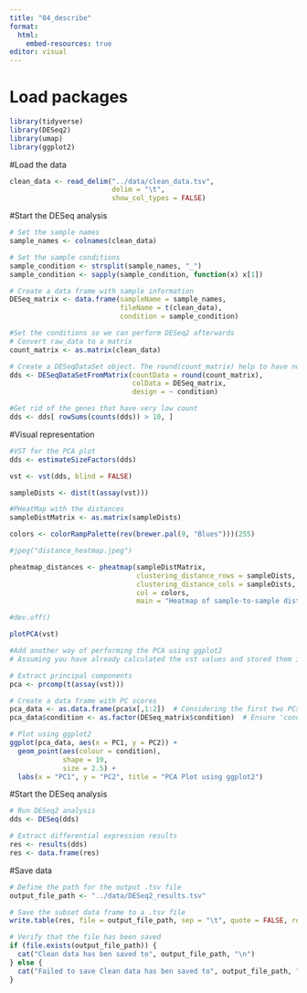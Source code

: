 ```yaml
---
title: "04_describe"
format:
  html:
    embed-resources: true
editor: visual
---
```


# Load packages

```r
library(tidyverse)
library(DESeq2)
library(umap)
library(ggplot2)

```

#Load the data
```r
clean_data <- read_delim("../data/clean_data.tsv", 
                         delim = "\t", 
                         show_col_types = FALSE)
```

#Start the DESeq analysis

```r
# Set the sample names
sample_names <- colnames(clean_data)

# Set the sample conditions
sample_condition <- strsplit(sample_names, "_")
sample_condition <- sapply(sample_condition, function(x) x[1])

# Create a data frame with sample information
DESeq_matrix <- data.frame(sampleName = sample_names, 
                           fileName = t(clean_data),
                           condition = sample_condition)

#Set the conditions so we can perform DESeq2 afterwards
# Convert raw_data to a matrix
count_matrix <- as.matrix(clean_data)

# Create a DESeqDataSet object. The round(count_matrix) help to have non-negative integers.
dds <- DESeqDataSetFromMatrix(countData = round(count_matrix),
                              colData = DESeq_matrix,
                              design = ~ condition)

#Get rid of the genes that have very low count
dds <- dds[ rowSums(counts(dds)) > 10, ]
```

#Visual representation

```r
#VST for the PCA plot
dds <- estimateSizeFactors(dds)

vst <- vst(dds, blind = FALSE)

sampleDists <- dist(t(assay(vst)))

#PHeatMap with the distances
sampleDistMatrix <- as.matrix(sampleDists)

colors <- colorRampPalette(rev(brewer.pal(9, "Blues")))(255)

#jpeg("distance_heatmap.jpeg")

pheatmap_distances <- pheatmap(sampleDistMatrix, 
                               clustering_distance_rows = sampleDists, 
                               clustering_distance_cols = sampleDists, 
                               col = colors,
                               main = "Heatmap of sample-to-sample distances using the variance stabilizing transformed values")

#dev.off()

plotPCA(vst)

#Add another way of performing the PCA using ggplot2
# Assuming you have already calculated the vst values and stored them in 'vst'

# Extract principal components
pca <- prcomp(t(assay(vst)))

# Create a data frame with PC scores
pca_data <- as.data.frame(pca$x[,1:2])  # Considering the first two PCs
pca_data$condition <- as.factor(DESeq_matrix$condition)  # Ensure 'condition' is a factor

# Plot using ggplot2
ggplot(pca_data, aes(x = PC1, y = PC2)) +
  geom_point(aes(colour = condition),
             shape = 19,
             size = 2.5) +
  labs(x = "PC1", y = "PC2", title = "PCA Plot using ggplot2")

```

#Start the DESeq analysis

```r
# Run DESeq2 analysis
dds <- DESeq(dds)

# Extract differential expression results
res <- results(dds)
res <- data.frame(res)
```

#Save data
```r
# Define the path for the output .tsv file
output_file_path <- "../data/DESeq2_results.tsv"

# Save the subset data frame to a .tsv file
write.table(res, file = output_file_path, sep = "\t", quote = FALSE, row.names = FALSE)

# Verify that the file has been saved
if (file.exists(output_file_path)) {
  cat("Clean data has ben saved to", output_file_path, "\n")
} else {
  cat("Failed to save Clean data has ben saved to", output_file_path, "\n")
}

```

